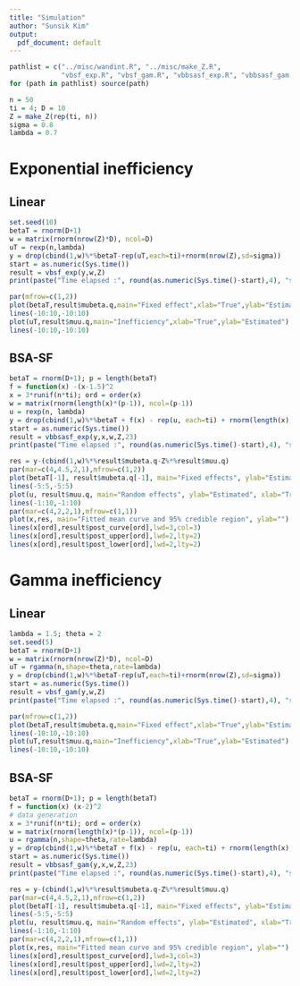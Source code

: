 ```yaml
---
title: "Simulation"
author: "Sunsik Kim"
output:
  pdf_document: default
---
```


```r

pathlist = c("../misc/wandint.R", "../misc/make_Z.R", 
             "vbsf_exp.R", "vbsf_gam.R", "vbbsasf_exp.R", "vbbsasf_gam.R")
for (path in pathlist) source(path)
```

```r
n = 50
ti = 4; D = 10
Z = make_Z(rep(ti, n))
sigma = 0.8
lambda = 0.7
```

# Exponential inefficiency

## Linear
```r
set.seed(10)
betaT = rnorm(D+1)
w = matrix(rnorm(nrow(Z)*D), ncol=D)
uT = rexp(n,lambda)
y = drop(cbind(1,w)%*%betaT-rep(uT,each=ti)+rnorm(nrow(Z),sd=sigma))
start = as.numeric(Sys.time())
result = vbsf_exp(y,w,Z)
print(paste("Time elapsed :", round(as.numeric(Sys.time()-start),4), "seconds"))
```

```r
par(mfrow=c(1,2))
plot(betaT,result$mubeta.q,main="Fixed effect",xlab="True",ylab="Estimated")
lines(-10:10,-10:10)
plot(uT,result$muu.q,main="Inefficiency",xlab="True",ylab="Estimated")
lines(-10:10,-10:10)
```

## BSA-SF
```r
betaT = rnorm(D+1); p = length(betaT)
f = function(x) -(x-1.5)^2
x = 3*runif(n*ti); ord = order(x)
w = matrix(rnorm(length(x)*(p-1)), ncol=(p-1))
u = rexp(n, lambda)
y = drop(cbind(1,w)%*%betaT + f(x) - rep(u, each=ti) + rnorm(length(x), sd=sigma))
start = as.numeric(Sys.time())
result = vbbsasf_exp(y,x,w,Z,23)
print(paste("Time elapsed :", round(as.numeric(Sys.time()-start),4), "seconds"))
```

```r
res = y-(cbind(1,w)%*%result$mubeta.q-Z%*%result$muu.q)
par(mar=c(4,4.5,2,1),mfrow=c(1,2))
plot(betaT[-1], result$mubeta.q[-1], main="Fixed effects", ylab="Estimated", xlab="True")
lines(-5:5,-5:5)
plot(u, result$muu.q, main="Random effects", ylab="Estimated", xlab="True")
lines(-1:10,-1:10)
par(mar=c(4,2,2,1),mfrow=c(1,1))
plot(x,res, main="Fitted mean curve and 95% credible region", ylab="")
lines(x[ord],result$post_curve[ord],lwd=3,col=3)
lines(x[ord],result$post_upper[ord],lwd=2,lty=2)
lines(x[ord],result$post_lower[ord],lwd=2,lty=2)
```

\newpage

# Gamma inefficiency

## Linear
```r
lambda = 1.5; theta = 2
set.seed(5)
betaT = rnorm(D+1)
w = matrix(rnorm(nrow(Z)*D), ncol=D)
uT = rgamma(n,shape=theta,rate=lambda)
y = drop(cbind(1,w)%*%betaT-rep(uT,each=ti)+rnorm(nrow(Z),sd=sigma))
start = as.numeric(Sys.time())
result = vbsf_gam(y,w,Z)
print(paste("Time elapsed :", round(as.numeric(Sys.time()-start),4), "seconds"))
```

```r
par(mfrow=c(1,2))
plot(betaT,result$mubeta.q,main="Fixed effect",xlab="True",ylab="Estimated")
lines(-10:10,-10:10)
plot(uT,result$muu.q,main="Inefficiency",xlab="True",ylab="Estimated")
lines(-10:10,-10:10)
```

## BSA-SF
```r
betaT = rnorm(D+1); p = length(betaT)
f = function(x) (x-2)^2
# data generation
x = 3*runif(n*ti); ord = order(x)
w = matrix(rnorm(length(x)*(p-1)), ncol=(p-1))
u = rgamma(n,shape=theta,rate=lambda)
y = drop(cbind(1,w)%*%betaT + f(x) - rep(u, each=ti) + rnorm(length(x), sd=sigma))
start = as.numeric(Sys.time())
result = vbbsasf_gam(y,x,w,Z,23)
print(paste("Time elapsed :", round(as.numeric(Sys.time()-start),4), "seconds"))
```

```r
res = y-(cbind(1,w)%*%result$mubeta.q-Z%*%result$muu.q)
par(mar=c(4,4.5,2,1),mfrow=c(1,2))
plot(betaT[-1], result$mubeta.q[-1], main="Fixed effects", ylab="Estimated", xlab="True")
lines(-5:5,-5:5)
plot(u, result$muu.q, main="Random effects", ylab="Estimated", xlab="True")
lines(-1:10,-1:10)
par(mar=c(4,2,2,1),mfrow=c(1,1))
plot(x,res, main="Fitted mean curve and 95% credible region", ylab="")
lines(x[ord],result$post_curve[ord],lwd=3,col=3)
lines(x[ord],result$post_upper[ord],lwd=2,lty=2)
lines(x[ord],result$post_lower[ord],lwd=2,lty=2)
```